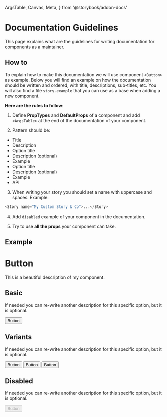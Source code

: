   ArgsTable,
  Canvas,
  Meta,
} from '@storybook/addon-docs'

<Meta title="Documentation Guidelines"/>

# Documentation Guidelines

This page explains what are the guidelines for writing documentation for components as a maintainer.

## How to

To explain how to make this documentation we will use component `<Button>` as example.
Below you will find an example on how the documentation should be written and ordered, with title, descriptions,
sub-titles, etc. You will also find a file `story.example` that you can use as a base when adding a new component.

**Here are the rules to follow**:

1. Define **PropTypes** and **DefaultProps** of a component and add `<ArgsTable>` at the end of the documentation of your component.

2. Pattern should be:

- Title
- Description
- Option title
- Description (optional)
- Example
- Option title
- Description (optional)
- Example
- API

3. When writing your story you should set a name with uppercase and spaces. Example:

```js
<Story name="My Custom Story & Co">...</Story>
```

4. Add `disabled` example of your component in the documentation.

5. Try to use **all the props** your component can take.

## Example

# Button


This is a beautiful description of my component.


## Basic


If needed you can re-write another description for this specific option, but it is optional.


<Canvas>
  <Button>Button</Button>
</Canvas>

<ArgsTable of={Button}/>

## Variants


If needed you can re-write another description for this specific option, but it is optional.

<Canvas>
  <div style={{display: 'flex', gap: 16}}>
    <Button variant="primary">Button</Button>
    <Button variant="success">Button</Button>
    <Button variant="warning">Button</Button>
  </div>
</Canvas>

## Disabled

If needed you can re-write another description for this specific option, but it is optional.

<Canvas>
  <Button disabled>Button</Button>
</Canvas>
